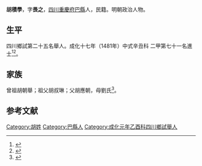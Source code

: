 {{明清人物信息框
| 姓名 = 胡積學
| 原名 =
| 圖片名稱= 
| 圖片大小 =
| 圖片說明 = 
| 最高職務 =
| 國家 = 大明 
| 爵位 =
| 籍貫 = [[四川|四川]][[重慶府|重慶府]][[巴縣_(重慶)|巴縣]]
| 族裔 = 
| 字號 = 
| 諡號 =
| 出生日期 = 十二月十六日
| 出生地點 =
| 逝世日期 = 卒年不詳 
| 逝世地點 =
| 墓葬 =
| 配偶 = 張氏
| 親屬 = 
| 出身 =
* 成化十七年辛丑科進士出身
| 經歷 =
| 著作 = 
}}
'''胡積學'''{{BD|1441年||？年||}}，字'''畏之'''，[[四川|四川]][[重慶府|重慶府]][[巴縣_(重慶)|巴縣]]人，民籍。明朝政治人物。

== 生平 ==
四川鄉試第二十五名舉人。成化十七年（1481年）中式辛丑科<!---會試第二百六十八名--->二甲第七十一名進士<ref>{{Cite book|title=《[[皇明贡举考|皇明贡举考]]》卷五|last=（明）[[张朝瑞|张朝瑞]]|first=|publisher=《续修四库全书》史部第828册|year=|isbn=|location=|pages=}}</ref><ref>{{Cite book|title=贡举志五种 上|last=鲁小俊，江俊伟著|first=|publisher=武汉：武汉大学出版社|year=2009|isbn=978-7-307-07043-1|location=|pages=254-256}}</ref>。

== 家族 ==
曾祖胡朝舉；祖父胡叔琳；父胡應朝，母劉氏<ref>{{Cite book|title=天一阁藏明代科举录选刊 登科录 点校本|last=龚延明主编|first=|publisher=宁波出版社|year=2016|isbn=978-7-5526-2320-8|location=宁波|pages=|quote=《天一閣藏明代科舉錄選刊.登科錄》之《成化十七年進士登科錄》}}</ref>。

==参考文献==
{{reflist}}

{{成化十七年辛丑科殿試金榜}}

{{Authority control}}

{{DEFAULTSORT:H}}
[[Category:胡姓|Category:胡姓]]
[[Category:巴縣人|Category:巴縣人]]
[[Category:成化元年乙酉科四川鄉試舉人|Category:成化元年乙酉科四川鄉試舉人]]